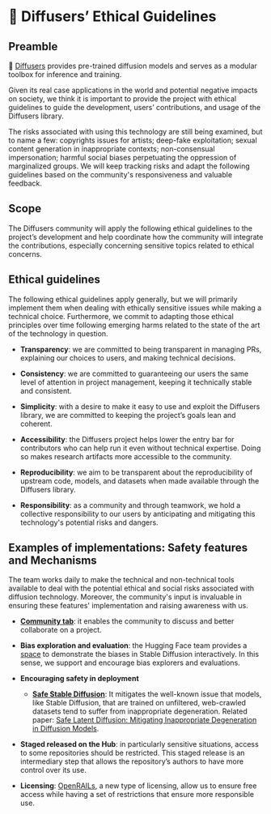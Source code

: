 ﻿# **🧨 Diffusers’ Ethical Guidelines**

## Preamble
🤗 [Diffusers](https://huggingface.co/docs/diffusers/index) provides pre-trained diffusion models and serves as a modular toolbox for inference and training. 

Given its real case applications in the world and potential negative impacts on society, we think it is important to provide the project with ethical guidelines to guide the development, users’ contributions, and usage of the Diffusers library.

The risks associated with using this technology are still being examined, but to name a few: copyrights issues for artists; deep-fake exploitation; sexual content generation in inappropriate contexts; non-consensual impersonation; harmful social biases perpetuating the oppression of marginalized groups.
We will keep tracking risks and adapt the following guidelines based on the community's responsiveness and valuable feedback.

## Scope
The Diffusers community will apply the following ethical guidelines to the project’s development and help coordinate how the community will integrate the contributions, especially concerning sensitive topics related to ethical concerns.

## Ethical guidelines
The following ethical guidelines apply generally, but we will primarily implement them when dealing with ethically sensitive issues while making a technical choice. Furthermore, we commit to adapting those ethical principles over time following emerging harms related to the state of the art of the technology in question.

- **Transparency**: we are committed to being transparent in managing PRs, explaining our choices to users, and making technical decisions.

- **Consistency**: we are committed to guaranteeing our users the same level of attention in project management, keeping it technically stable and consistent.

- **Simplicity**: with a desire to make it easy to use and exploit the Diffusers library, we are committed to keeping the project’s goals lean and coherent.

- **Accessibility**: the Diffusers project helps lower the entry bar for contributors who can help run it even without technical expertise. Doing so makes research artifacts more accessible to the community.

- **Reproducibility**: we aim to be transparent about the reproducibility of upstream code, models, and datasets when made available through the Diffusers library.

- **Responsibility**: as a community and through teamwork, we hold a collective responsibility to our users by anticipating and mitigating this technology's potential risks and dangers.

## Examples of implementations: Safety features and Mechanisms
The team works daily to make the technical and non-technical tools available to deal with the potential ethical and social risks associated with diffusion technology. Moreover, the community's input is invaluable in ensuring these features' implementation and raising awareness with us. 

- [**Community tab**](https://huggingface.co/docs/hub/repositories-pull-requests-discussions): it enables the community to discuss and better collaborate on a project.

- **Bias exploration and evaluation**: the Hugging Face team provides a [space](https://huggingface.co/spaces/society-ethics/DiffusionBiasExplorer) to demonstrate the biases in Stable Diffusion interactively. In this sense, we support and encourage bias explorers and evaluations.

- **Encouraging safety in deployment**

  - [**Safe Stable Diffusion**](https://huggingface.co/docs/diffusers/main/en/api/pipelines/stable_diffusion_safe): It mitigates the well-known issue that models, like Stable Diffusion, that are trained on unfiltered, web-crawled datasets tend to suffer from inappropriate degeneration. Related paper: [Safe Latent Diffusion: Mitigating Inappropriate Degeneration in Diffusion Models](https://arxiv.org/abs/2211.05105).

- **Staged released on the Hub**: in particularly sensitive situations, access to some repositories should be restricted. This staged release is an intermediary step that allows the repository’s authors to have more control over its use.

- **Licensing**: [OpenRAILs](https://huggingface.co/blog/open_rail), a new type of licensing, allow us to ensure free access while having a set of restrictions that ensure more responsible use. 
